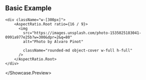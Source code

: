 
## Basic Example

<Showcase>
  <Showcase.Preview>

    <div className="w-[300px]">
        <AspectRatio.Root ratio={16 / 9}>
          <img
            src="https://images.unsplash.com/photo-1535025183041-0991a977e25b?w=300&dpr=2&q=80"
            alt="Photo by Alvaro Pinot"

            className="rounded-md object-cover w-full h-full"
          />
        </AspectRatio.Root>
    </div>

  </Showcase.Preview>
</Showcase>
